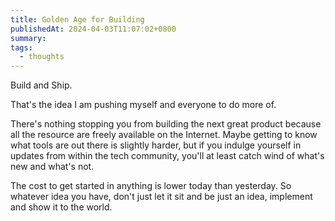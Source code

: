 ```yaml
---
title: Golden Age for Building
publishedAt: 2024-04-03T11:07:02+0800
summary: 
tags:
  - thoughts
---
```


Build and Ship. 

That's the idea I am pushing myself and everyone to do more of. 

There's nothing stopping you from building the next great product because all the resource are freely available on the Internet. Maybe getting to know what tools are out there is slightly harder, but if you indulge yourself in updates from within the tech community, you'll at least catch wind of what's new and what's not.

The cost to get started in anything is lower today than yesterday. So whatever idea you have, don't just let it sit and be just an idea, implement and show it to the world. 